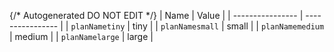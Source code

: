 {/* Autogenerated DO NOT EDIT  */}
| Name             | Value            |
| ---------------- | ---------------- |
| `planNametiny`   | tiny             |
| `planNamesmall`  | small            |
| `planNamemedium` | medium           |
| `planNamelarge`  | large            |
